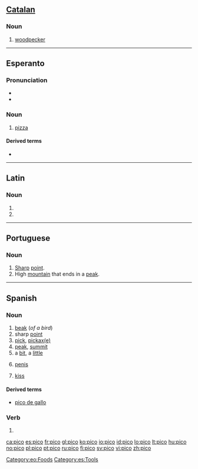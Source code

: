 {{also|Pico|pico-|piĉo|picó}}
==[[Catalan]]==

===Noun===
{{infl|ca|noun}}

# [[woodpecker]]

{{attention|ca}}

----

==Esperanto==

===Pronunciation===
* {{IPA|/ˈpitso/|lang=eo}}
* {{hyphenation|pi|co}}

===Noun===
{{eo-noun}}

# [[pizza]]

====Derived terms====
* {{l|eo|picejo|gloss=[[pizzeria]]}}

[[Category:eo:Foods]]

----

==Latin==

===Noun===
{{la-noun-form|pīcō}}

# {{inflection of|picus|pīcus|dat|s|lang=la}}
# {{inflection of|picus|pīcus|abl|s|lang=la}}

----

==Portuguese==

===Noun===
{{infl|pt|noun|plural|picos}}

# [[sharp|Sharp]] [[point]].
# High [[mountain]] that ends in a [[peak]].

----

==Spanish==

===Noun===
{{es-noun-m}}

# [[beak]] (''of a bird'')
# sharp [[point]]
# [[pick]], [[pickaxe|pickax(e)]]
# [[peak]], [[summit]]
# a [[bit]], a [[little]]
# {{context|colloquial|Chile|Costa Rica|lang=es}} [[penis]]
# {{context|colloquial|Bolivia|Colombia|lang=es}} [[kiss]]

====Derived terms====
* [[pico de gallo]]

===Verb===
{{es-verb-form|picar}}

# {{es-verb form of|ending=ar|mood=indicative|tense=present|pers=1|number=singular|[[picar]]}}

[[Category:es:Tools]]

[[ca:pico]]
[[es:pico]]
[[fr:pico]]
[[gl:pico]]
[[ko:pico]]
[[io:pico]]
[[id:pico]]
[[lo:pico]]
[[lt:pico]]
[[hu:pico]]
[[no:pico]]
[[pl:pico]]
[[pt:pico]]
[[ru:pico]]
[[fi:pico]]
[[sv:pico]]
[[vi:pico]]
[[zh:pico]]